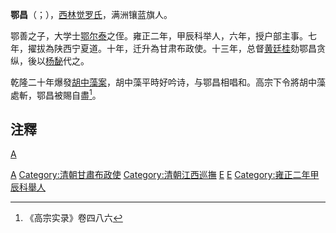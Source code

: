 {{Manchu name|[[西林觉罗氏|西林觉罗]]}}
'''鄂昌'''（{{lang-mnc|ᠣᠴᠠᠩ|v=ocang}}；{{Bd|1691年||1755年}}），[[西林觉罗氏|西林觉罗氏]]，满洲镶蓝旗人。

鄂善之子，大学士[[鄂尔泰|鄂尔泰]]之侄。雍正二年，甲辰科举人，六年，授户部主事。七年，擢拔為陕西宁夏道。十年，迁升為甘肃布政使。十三年，总督[[黄廷桂|黄廷桂]]劾鄂昌贪纵，後以[[杨馝|杨馝]]代之。

乾隆二十年爆發[[胡中藻案|胡中藻案]]，胡中藻平時好吟诗，与鄂昌相唱和。高宗下令將胡中藻處斬，鄂昌被賜自盡<ref>《高宗实录》卷四八六</ref>。

==注釋==
{{reflist}}
{{中国政治人物小作品}}
{{清朝人物小作品}}
{{清朝江西巡撫}}
[[category:清朝戶部主事|A]]
[[Category:清朝文字狱受难者|A]]
[[Category:清朝甘肅布政使|Category:清朝甘肅布政使]]
[[Category:清朝江西巡撫|Category:清朝江西巡撫]]
[[Category:鑲藍旗滿洲人|E]]
[[Category:西林覺羅氏|E]]
[[Category:雍正二年甲辰科舉人|Category:雍正二年甲辰科舉人]]